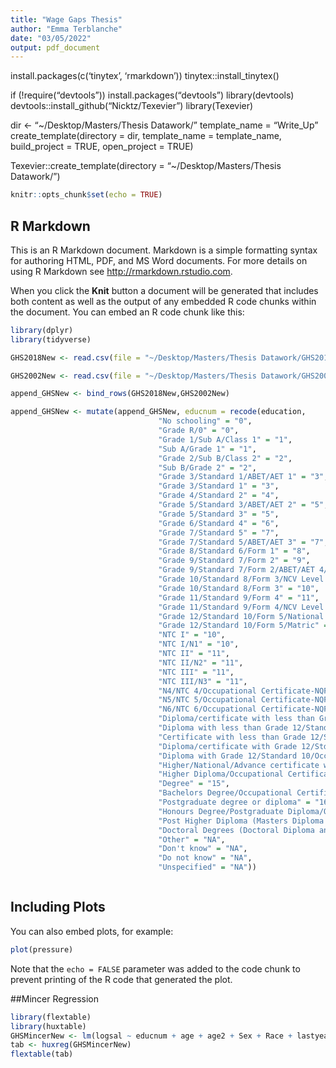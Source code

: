 ```yaml
---
title: "Wage Gaps Thesis"
author: "Emma Terblanche"
date: "03/05/2022"
output: pdf_document
---
```


install.packages(c('tinytex', 'rmarkdown'))
tinytex::install_tinytex()

if (!require("devtools")) install.packages("devtools")
library(devtools)
devtools::install_github("Nicktz/Texevier")
library(Texevier)

dir <- "~/Desktop/Masters/Thesis Datawork/"
template_name = "Write_Up"
create_template(directory = dir, template_name = template_name, build_project = TRUE, open_project = TRUE)

Texevier::create_template(directory = "~/Desktop/Masters/Thesis Datawork/")


```r
knitr::opts_chunk$set(echo = TRUE)
```

## R Markdown

This is an R Markdown document. Markdown is a simple formatting syntax for authoring HTML, PDF, and MS Word documents. For more details on using R Markdown see <http://rmarkdown.rstudio.com>.

When you click the **Knit** button a document will be generated that includes both content as well as the output of any embedded R code chunks within the document. You can embed an R code chunk like this:

```r
library(dplyr)
library(tidyverse)

GHS2018New <- read.csv(file = "~/Desktop/Masters/Thesis Datawork/GHS2018LimitedVariablesEduc.csv", header = TRUE) 

GHS2002New <- read.csv(file = "~/Desktop/Masters/Thesis Datawork/GHS2002LimitedVarsEduc.csv", header = TRUE)

append_GHSNew <- bind_rows(GHS2018New,GHS2002New)

append_GHSNew <- mutate(append_GHSNew, educnum = recode(education, 
                                 "No schooling" = "0",
                                 "Grade R/0" = "0",
                                 "Grade 1/Sub A/Class 1" = "1",
                                 "Sub A/Grade 1" = "1",
                                 "Grade 2/Sub B/Class 2" = "2",
                                 "Sub B/Grade 2" = "2",
                                 "Grade 3/Standard 1/ABET/AET 1" = "3",
                                 "Grade 3/Standard 1" = "3",
                                 "Grade 4/Standard 2" = "4",
                                 "Grade 5/Standard 3/ABET/AET 2" = "5",
                                 "Grade 5/Standard 3" = "5",
                                 "Grade 6/Standard 4" = "6",
                                 "Grade 7/Standard 5" = "7",
                                 "Grade 7/Standard 5/ABET/AET 3" = "7",
                                 "Grade 8/Standard 6/Form 1" = "8",
                                 "Grade 9/Standard 7/Form 2" = "9",
                                 "Grade 9/Standard 7/Form 2/ABET/AET 4/NCV Level 1/Occupational Certificate-NQF Level 1" = "9",
                                 "Grade 10/Standard 8/Form 3/NCV Level 2/Occupational Certificate-NQF Level 2" = "10",
                                 "Grade 10/Standard 8/Form 3" = "10",                                                                                
                                 "Grade 11/Standard 9/Form 4" = "11",
                                 "Grade 11/Standard 9/Form 4/NCV Level 3/Occupational Certificate-NQF Level 3" = "11",
                                 "Grade 12/Standard 10/Form 5/National Senior Certificate/Matric/ NCV Level 4/Occupational Certificate-NQF Level 4" = "12",
                                 "Grade 12/Standard 10/Form 5/Matric" = "12",
                                 "NTC I" = "10",
                                 "NTC I/N1" = "10",
                                 "NTC II" = "11",
                                 "NTC II/N2" = "11",
                                 "NTC III" = "11",
                                 "NTC III/N3" = "11",
                                 "N4/NTC 4/Occupational Certificate-NQF Level 5" = "13",
                                 "N5/NTC 5/Occupational Certificate-NQF Level 5" = "13",
                                 "N6/NTC 6/Occupational Certificate-NQF Level 5" = "13",
                                 "Diploma/certificate with less than Grade 12/Std 10" = "11",
                                 "Diploma with less than Grade 12/Standard 10" = "11",
                                 "Certificate with less than Grade 12/Standard 10" = "11",
                                 "Diploma/certificate with Grade 12/Std 10" = "13",
                                 "Diploma with Grade 12/Standard 10/Occupational Certificate-NQF Level 6" = "14",
                                 "Higher/National/Advance certificate with Grade 12/Std 10/Occupational Certificate-NQF Level 5" = "13",
                                 "Higher Diploma/Occupational Certificate (B-Tech Diploma)-NQF Level 7" = "15",
                                 "Degree" = "15",
                                 "Bachelors Degree/Occupational Certificate-NQF Level 7" = "15",
                                 "Postgraduate degree or diploma" = "16", 
                                 "Honours Degree/Postgraduate Diploma/Occupational Certificate-NQF Level 8" = "16",
                                 "Post Higher Diploma (Masters Diploma and Masters Degree)-NQF Level 9" = "17",
                                 "Doctoral Degrees (Doctoral Diploma and PhD)-NQF Level 10" = "18",
                                 "Other" = "NA",
                                 "Don't know" = "NA", 
                                 "Do not know" = "NA",
                                 "Unspecified" = "NA"))



```

## Including Plots

You can also embed plots, for example:

```r
plot(pressure)
```

Note that the `echo = FALSE` parameter was added to the code chunk to prevent printing of the R code that generated the plot.

##Mincer Regression 

```r
library(flextable)
library(huxtable)
GHSMincerNew <- lm(logsal ~ educnum + age + age2 + Sex + Race + lastyear + lastyear*Race, data=append_GHSNew)
tab <- huxreg(GHSMincerNew)
flextable(tab)

```
